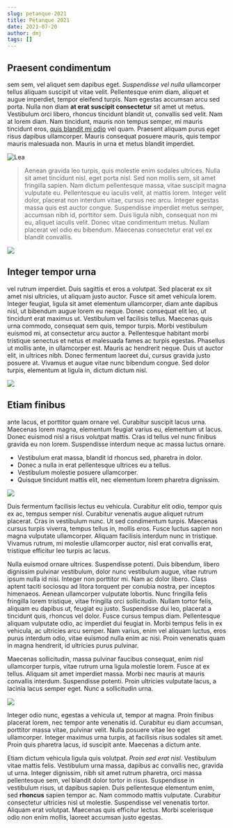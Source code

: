 ```yaml
---
slug: petanque-2021
title: Pétanque 2021
date: 2021-07-20
author: dmj
tags: []
---
```

## Praesent condimentum 

sem sem, vel aliquet sem dapibus eget. *Suspendisse vel nulla* ullamcorper tellus aliquam suscipit ut vitae velit. Pellentesque enim diam, aliquet et augue imperdiet, tempor eleifend turpis. Nam egestas accumsan arcu sed porta. Nulla non diam **at erat suscipit consectetur** sit amet ut metus. Vestibulum orci libero, rhoncus tincidunt blandit ut, convallis sed velit. Nam at lorem diam. Nam tincidunt, mauris non tempus semper, mi mauris tincidunt eros, [quis blandit mi odio](https://example.com) vel quam. Praesent aliquam purus eget risus dapibus ullamcorper. Mauris consequat posuere mauris, quis tempor mauris malesuada non. Mauris in urna et metus blandit imperdiet.

![Lea](/images/image0.jpeg)



> Aenean gravida leo turpis, quis molestie enim sodales ultrices. Nulla sit amet tincidunt nisl, eget porta nisl. Sed non mollis sem, sit amet fringilla sapien. Nam dictum pellentesque massa, vitae suscipit magna vulputate eu. Pellentesque eu iaculis velit, at mattis lorem. Integer velit dolor, placerat non interdum vitae, cursus nec arcu. Integer egestas massa quis est auctor congue. Suspendisse imperdiet metus semper, accumsan nibh id, porttitor sem. Duis ligula nibh, consequat non mi eu, aliquet iaculis velit. Donec vitae condimentum metus. Nullam placerat vel odio eu bibendum. Maecenas consectetur erat vel ex blandit convallis.

![](/images/dsc02069.jpg)



## Integer tempor urna 

vel rutrum imperdiet. Duis sagittis et eros a volutpat. Sed placerat ex sit amet nisi ultricies, ut aliquam justo auctor. Fusce sit amet vehicula lorem. Integer feugiat, ligula sit amet elementum ullamcorper, diam ante dapibus nisl, ut bibendum augue lorem eu neque. Donec consequat elit leo, ut tincidunt erat maximus ut. Vestibulum vel facilisis tellus. Maecenas quis urna commodo, consequat sem quis, tempor turpis. Morbi vestibulum euismod mi, at consectetur arcu auctor a. Pellentesque habitant morbi tristique senectus et netus et malesuada fames ac turpis egestas. Phasellus ut mollis ante, in ullamcorper est. Mauris ac hendrerit neque. Duis ut auctor elit, in ultrices nibh. Donec fermentum laoreet dui, cursus gravida justo posuere at. Vivamus et augue vitae nunc bibendum congue. Sed dolor turpis, elementum at ligula in, dictum dictum nisl.



![](/images/henrik.jpeg)



## Etiam finibus 

ante lacus, et porttitor quam ornare vel. Curabitur suscipit lacus urna. Maecenas lorem magna, elementum feugiat varius eu, elementum ut lacus. Donec euismod nisl a risus volutpat mattis. Cras id tellus vel nunc finibus gravida eu non lorem. Suspendisse interdum neque ac massa luctus ornare. 

* Vestibulum erat massa, blandit id rhoncus sed, pharetra in dolor. 
* Donec a nulla in erat pellentesque ultrices eu a tellus. 
* Vestibulum molestie posuere ullamcorper. 
* Quisque tincidunt mattis elit, nec elementum lorem pharetra dignissim.





![](/images/petanque-maaling.jpeg)



Duis fermentum facilisis lectus eu vehicula. Curabitur elit odio, tempor quis ex ac, tempus semper nisl. Curabitur venenatis augue aliquet rutrum placerat. Cras in vestibulum nunc. Ut sed condimentum turpis. Maecenas cursus turpis viverra, tempus tellus in, mollis eros. Fusce luctus sapien non magna vulputate ullamcorper. Aliquam facilisis interdum nunc in tristique. Vivamus rutrum, mi molestie ullamcorper auctor, nisl erat convallis erat, tristique efficitur leo turpis ac lacus.

Nulla euismod ornare ultrices. Suspendisse potenti. Duis bibendum, libero dignissim pulvinar vestibulum, dolor nunc vestibulum augue, vitae rutrum ipsum nulla id nisi. Integer non porttitor mi. Nam ac dolor libero. Class aptent taciti sociosqu ad litora torquent per conubia nostra, per inceptos himenaeos. Aenean ullamcorper vulputate lobortis. Nunc fringilla felis fringilla lorem tristique, vitae fringilla orci sollicitudin. Nullam tortor felis, aliquam eu dapibus ut, feugiat eu justo. Suspendisse dui leo, placerat a tincidunt quis, rhoncus vel dolor. Fusce cursus tempus diam. Pellentesque aliquam vulputate odio, ac imperdiet dui feugiat in. Morbi tempus felis in ex vehicula, ac ultricies arcu semper. Nam varius, enim vel aliquam luctus, eros purus interdum odio, vitae euismod nulla enim ac nisi. Proin venenatis quam in magna hendrerit, id ultricies purus pulvinar.



Maecenas sollicitudin, massa pulvinar faucibus consequat, enim nisl ullamcorper turpis, vitae rutrum urna ligula molestie lorem. Fusce at ex tellus. Aliquam sit amet imperdiet massa. Morbi nec mauris at mauris convallis interdum. Suspendisse potenti. Proin ultricies vulputate lacus, a lacinia lacus semper eget. Nunc a sollicitudin urna.





![](/images/efter-dysten.jpg)



Integer odio nunc, egestas a vehicula ut, tempor at magna. Proin finibus placerat lorem, nec tempor ante venenatis id. Curabitur eu diam accumsan, porttitor massa vitae, pulvinar velit. Nulla posuere vitae leo eget ullamcorper. Integer maximus urna turpis, at facilisis risus sodales sit amet. Proin quis pharetra lacus, id suscipit ante. Maecenas a dictum ante.

Etiam dictum vehicula ligula quis volutpat. *Proin sed erat nisl.* Vestibulum vitae mattis felis. Vestibulum urna massa, dapibus ac convallis nec, gravida ut urna. Integer dignissim, nibh sit amet rutrum pharetra, orci massa pellentesque sem, vel blandit dolor tortor in risus. Suspendisse in vestibulum risus, ut dapibus sapien. Duis pellentesque elementum enim, sed **rhoncus** sapien tempor ac. Nam commodo mattis vulputate. Curabitur consectetur ultricies nisl ut molestie. Suspendisse vel venenatis tortor. Aliquam erat volutpat. Maecenas quis efficitur lectus. Morbi scelerisque odio non enim mollis, laoreet accumsan justo egestas.